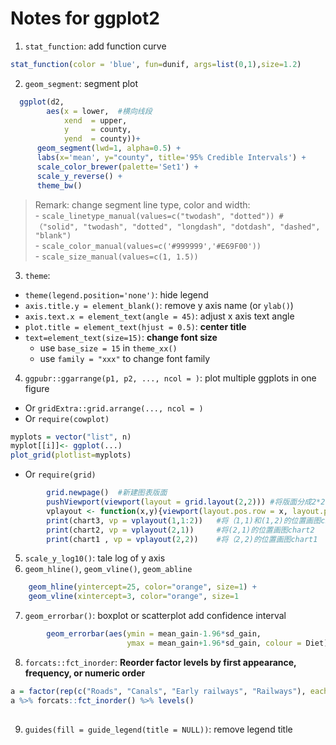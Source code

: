 # Notes for ggplot2 

1. `stat_function`: add function curve
```r
stat_function(color = 'blue', fun=dunif, args=list(0,1),size=1.2)
```

2. `geom_segment`: segment plot 
```r
  ggplot(d2,
        aes(x = lower,  #横向线段
            xend  = upper,
            y     = county,
            yend  = county))+
      geom_segment(lwd=1, alpha=0.5) +
      labs(x='mean', y="county", title='95% Credible Intervals') +
      scale_color_brewer(palette='Set1') +
      scale_y_reverse() +
      theme_bw()
```

> Remark: change segment line type, color and width:  
> - ` scale_linetype_manual(values=c("twodash", "dotted")) #（"solid", "twodash", "dotted", "longdash", "dotdash", "dashed", "blank")`  
> - `scale_color_manual(values=c('#999999','#E69F00')) `   
> - `scale_size_manual(values=c(1, 1.5))`  

3. `theme`: 

+ `theme(legend.position='none')`: hide legend
+ `axis.title.y = element_blank()`: remove y axis name  (or `ylab()`) 
+ `axis.text.x = element_text(angle = 45)`: adjust x axis text angle 
+ ` plot.title = element_text(hjust = 0.5)`: **center title**
+ `text=element_text(size=15)`: **change font size**
  - use `base_size = 15` in `theme_xx()`
  - use `family = "xxx"` to change font family

4. `ggpubr::ggarrange(p1, p2, ..., ncol = )`: plot multiple ggplots in one figure 
+ Or `gridExtra::grid.arrange(..., ncol = )`
+ Or `require(cowplot)` 
```r
myplots = vector("list", n) 
myplot[[i]]<- ggplot(...) 
plot_grid(plotlist=myplots)
```
+ Or `require(grid)`
```r
        grid.newpage()  #新建图表版面
        pushViewport(viewport(layout = grid.layout(2,2))) #将版面分成2*2矩阵
        vplayout <- function(x,y){viewport(layout.pos.row = x, layout.pos.col = y)}  
        print(chart3, vp = vplayout(1,1:2))   #将（1,1)和(1,2)的位置画图chart3
        print(chart2, vp = vplayout(2,1))     #将(2,1)的位置画图chart2          
        print(chart1 , vp = vplayout(2,2))    #将（2,2)的位置画图chart1
```

5. `scale_y_log10()`: tale log of y axis
6. `geom_hline()`, `geom_vline()`, `geom_abline`
```r
    geom_hline(yintercept=25, color="orange", size=1) +
    geom_vline(xintercept=3, color="orange", size=1
```

7. `geom_errorbar()`: boxplot or scatterplot add confidence interval 
```r
        geom_errorbar(aes(ymin = mean_gain-1.96*sd_gain, 
                          ymax = mean_gain+1.96*sd_gain, colour = Diet), data = ChickError)
```

8. `forcats::fct_inorder`: **Reorder factor levels by first appearance, frequency, or numeric order**
```r
a = factor(rep(c("Roads", "Canals", "Early railways", "Railways"), each = 3))
a %>% forcats::fct_inorder() %>% levels()
           
```
9. `guides(fill = guide_legend(title = NULL))`: remove legend title
